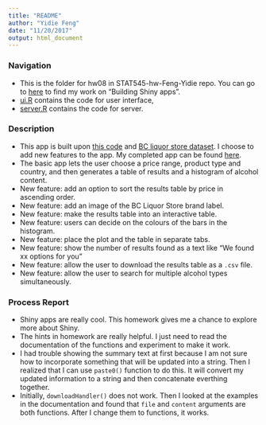 ```yaml
---
title: "README"
author: "Yidie Feng"
date: "11/20/2017"
output: html_document
---
```

### Navigation
- This is the folder for hw08 in STAT545-hw-Feng-Yidie repo. You can go to [here](https://github.com/yidie/STAT545-hw-Feng-Yidie/tree/master/hw08) to find my work on "Building Shiny apps".
- [ui.R](https://github.com/yidie/STAT545-hw-Feng-Yidie/blob/master/hw08/ui.R) contains the code for user interface,
- [server.R](https://github.com/yidie/STAT545-hw-Feng-Yidie/blob/master/hw08/server.R) contains the code for server.

### Description
- This app is built upon [this code](http://stat545.com/shiny01_activity.html#final-shiny-app-code) and [BC liquor store dataset](https://github.com/STAT545-UBC/STAT545-UBC.github.io/blob/master/shiny_supp/2016/bcl-data.csv). I choose to add new features to the app. My completed app can be found [here]().
- The basic app lets the user choose a price range, product type and country, and then generates a table of results and a histogram of alcohol content.
- New feature: add an option to sort the results table by price in ascending order.
- New feature: add an image of the BC Liquor Store brand label.
- New feature: make the results table into an interactive table.
- New feature: users can decide on the colours of the bars in the histogram.
- New feature: place the plot and the table in separate tabs.
- New feature: show the number of results found as a text like "We found xx options for you"
- New feature: allow the user to download the results table as a `.csv` file.
- New feature: allow the user to search for multiple alcohol types simultaneously.

### Process Report
- Shiny apps are really cool. This homework gives me a chance to explore more about Shiny.
- The hints in homework are really helpful. I just need to read the documentation of the functions and experiment to make it work.
- I had trouble showing the summary text at first because I am not sure how to incorporate something that will be updated into a string. Then I realized that I can use `paste0()` function to do this. It will convert my updated information to a string and then concatenate everthing together.
- Initially, `downloadHandler()` does not work. Then I looked at the examples in the documentation and found that `file` and `content` arguments are both functions. After I change them to functions, it works.


